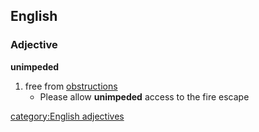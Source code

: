 ==English==
===Adjective===
'''unimpeded'''
#free from [[obstruction]]s
#* Please allow '''unimpeded''' access to the fire escape
[[category:English adjectives]]